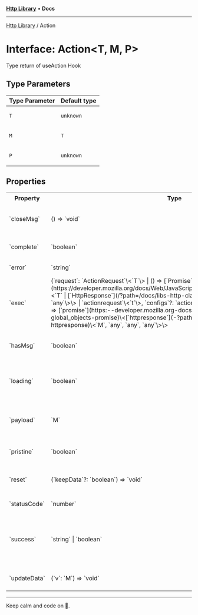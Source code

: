
<Meta title="Libs/Http/interfaces/Action" />



[**Http Library**](/?path=/docs/libs-http-overview--page) • **Docs**

***

[Http Library](/?path=/docs/libs-http-overview--page) / Action

# Interface: Action\<T, M, P\>

Type return of useAction Hook

## Type Parameters

<table>
<thead>
<tr>
<th>Type Parameter</th>
<th>Default type</th>
</tr>
</thead>
<tbody>
<tr>
<td>

`T`

</td>
<td>

`unknown`

</td>
</tr>
<tr>
<td>

`M`

</td>
<td>

`T`

</td>
</tr>
<tr>
<td>

`P`

</td>
<td>

`unknown`

</td>
</tr>
</tbody>
</table>

## Properties

<table>
<tr><th>Property</th><th>Type</th><th>Description</th><th>Defined in</th></tr>
<tr></tr>
<tr><td>`closeMsg`</td><td>() => `void`</td><td>reset success or error message</td><td>hooks/action.ts:43</td></tr>
<tr><td>`complete`</td><td>`boolean`</td><td>true if action called and finish</td><td>hooks/action.ts:31</td></tr>
<tr><td>`error`</td><td>`string`</td><td>request error message</td><td>hooks/action.ts:21</td></tr>
<tr><td>`exec`</td><td>(`request`: `ActionRequest`\<`T`\> | () => [`Promise`](https://developer.mozilla.org/docs/Web/JavaScript/Reference/Global_Objects/Promise)\<`T` | [`HttpResponse`](/?path=/docs/libs-http-classes-httpresponse)\<`t`, `any`, `any`, `any`\>\> | `actionrequest`\<`t`\>, `configs`?: `actionconfig`\<`t`, `m`, `p`\>, `props`?: `p`) => [`promise`](https:--developer.mozilla.org-docs-web-javascript-reference-global_objects-promise)\<[`httpresponse`](-?path=-docs-libs-http-classes-httpresponse)\<`M`, `any`, `any`, `any`\>\></td><td>execute http request</td><td>hooks/action.ts:33</td></tr>
<tr><td>`hasMsg`</td><td>`boolean`</td><td>true if exist success or error message</td><td>hooks/action.ts:41</td></tr>
<tr><td>`loading`</td><td>`boolean`</td><td>true on starting request and false on done</td><td>hooks/action.ts:27</td></tr>
<tr><td>`payload`</td><td>`M`</td><td>request results on done and after mutation</td><td>hooks/action.ts:19</td></tr>
<tr><td>`pristine`</td><td>`boolean`</td><td>true if action has not yet been called</td><td>hooks/action.ts:29</td></tr>
<tr><td>`reset`</td><td>(`keepData`?: `boolean`) => `void`</td><td>reset all props of action to initial state</td><td>hooks/action.ts:47</td></tr>
<tr><td>`statusCode`</td><td>`number`</td><td>request status code</td><td>hooks/action.ts:23</td></tr>
<tr><td>`success`</td><td>`string` | `boolean`</td><td>request success feedback (can be message if has config successMsg)</td><td>hooks/action.ts:25</td></tr>
<tr><td>`updateData`</td><td>(`v`: `M`) => `void`</td><td>manual set payload value</td><td>hooks/action.ts:45</td></tr>
</table>


***

Keep calm and code on 🤘.